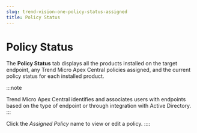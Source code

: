 ```yaml
---
slug: trend-vision-one-policy-status-assigned
title: Policy Status
---
```

# Policy Status

The **Policy Status** tab displays all the products installed on the target endpoint, any Trend Micro Apex Central policies assigned, and the current policy status for each installed product.

:::note

Trend Micro Apex Central identifies and associates users with endpoints based on the type of endpoint or through integration with Active Directory.
:::

Click the *Assigned Policy* name to view or edit a policy.
::::
